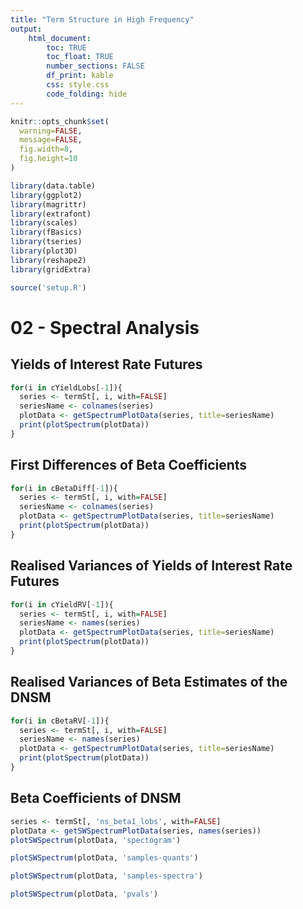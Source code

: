```yaml
---
title: "Term Structure in High Frequency"
output: 
    html_document:
        toc: TRUE
        toc_float: TRUE
        number_sections: FALSE
        df_print: kable
        css: style.css
        code_folding: hide
---
```


```r
knitr::opts_chunk$set(
  warning=FALSE,
  message=FALSE,
  fig.width=8,
  fig.height=10
)
```


```r
library(data.table)
library(ggplot2)
library(magrittr)
library(extrafont)
library(scales)
library(fBasics)
library(tseries)
library(plot3D)
library(reshape2)
library(gridExtra)

source('setup.R')
```

# 02 - Spectral Analysis

## Yields of Interest Rate Futures

```r
for(i in cYieldLobs[-1]){
  series <- termSt[, i, with=FALSE]
  seriesName <- colnames(series)
  plotData <- getSpectrumPlotData(series, title=seriesName)
  print(plotSpectrum(plotData))
}
```

## First Differences of Beta Coefficients

```r
for(i in cBetaDiff[-1]){
  series <- termSt[, i, with=FALSE]
  seriesName <- colnames(series)
  plotData <- getSpectrumPlotData(series, title=seriesName)
  print(plotSpectrum(plotData))
}
```

## Realised Variances of Yields of Interest Rate Futures

```r
for(i in cYieldRV[-1]){
  series <- termSt[, i, with=FALSE]
  seriesName <- names(series)
  plotData <- getSpectrumPlotData(series, title=seriesName)
  print(plotSpectrum(plotData))
}
```

## Realised Variances of Beta Estimates of the DNSM

```r
for(i in cBetaRV[-1]){
  series <- termSt[, i, with=FALSE]
  seriesName <- names(series)
  plotData <- getSpectrumPlotData(series, title=seriesName)
  print(plotSpectrum(plotData))
}
```

## Beta Coefficients of DNSM

```r
series <- termSt[, 'ns_beta1_lobs', with=FALSE]
plotData <- getSWSpectrumPlotData(series, names(series))
plotSWSpectrum(plotData, 'spectogram')
```

```r
plotSWSpectrum(plotData, 'samples-quants')
```

```r
plotSWSpectrum(plotData, 'samples-spectra')
```

```r
plotSWSpectrum(plotData, 'pvals')
```

